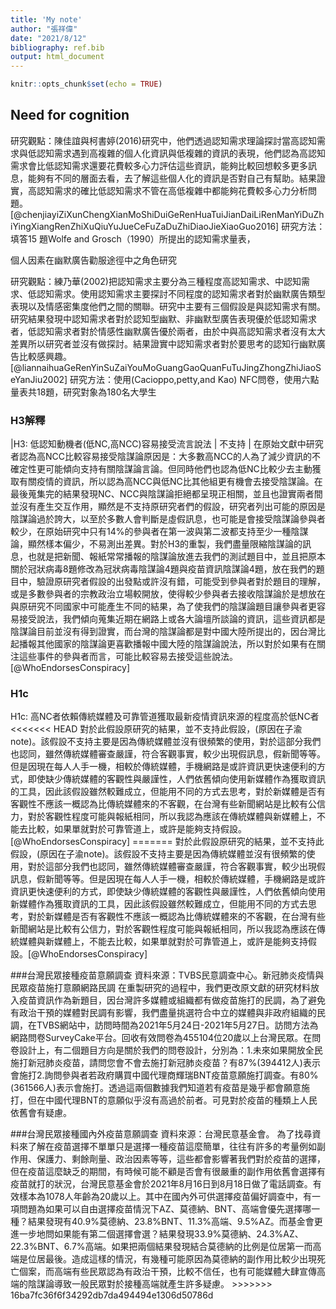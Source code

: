 ```yaml
---
title: 'My note'
author: "張祥偉"
date: "2021/8/12"
bibliography: ref.bib
output: html_document
---
```


```r
knitr::opts_chunk$set(echo = TRUE)
```

## Need for cognition
 
研究觀點：陳佳誼與柯書婷(2016)研究中，他們透過認知需求理論探討當高認知需求與低認知需求遇到高複雜的個人化資訊與低複雜的資訊的表現，他們認為高認知需求會比低認知需求還要花費較多心力評估這些資訊，能夠比較回想較多更多訊息，能夠有不同的層面去看，去了解這些個人化的資訊是否對自己有幫助。結果證實，高認知需求的確比低認知需求不管在高低複雜中都能夠花費較多心力分析問題。[@chenjiayiZiXunChengXianMoShiDuiGeRenHuaTuiJianDaiLiRenManYiDuZhiYingXiangRenZhiXuQiuYuJueCeFuZaDuZhiDiaoJieXiaoGuo2016]
研究方法：填答15 題Wolfe and Grosch（1990）所提出的認知需求量表，

個人因素在幽默廣告勸服途徑中之角色研究

研究觀點：練乃華(2002)把認知需求主要分為三種程度高認知需求、中認知需求、低認知需求。使用認知需求主要探討不同程度的認知需求者對於幽默廣告類型表現以及情感密集度他們之間的關聯。研究中主要有三個假設是與認知需求有關。研究結果發現中認知需求者對於認知型幽默、非幽默型廣告表現優於低認知需求者，低認知需求者對於情感性幽默廣告優於兩者，由於中與高認知需求者沒有太大差異所以研究者並沒有做探討。結果證實中認知需求者對於要思考的認知行幽默廣告比較感興趣。[@liannaihuaGeRenYinSuZaiYouMoGuangGaoQuanFuTuJingZhongZhiJiaoSeYanJiu2002]
研究方法：使用(Cacioppo,petty,and Kao) NFC問卷，使用六點量表共18題，研究對象為180名大學生

### H3解釋
|H3: 低認知動機者(低NC,高NCC)容易接受流言說法 | 不支持 |
在原始文獻中研究者認為高NCC比較容易接受陰謀論原因是：大多數高NCC的人為了減少資訊的不確定性更可能傾向支持有關陰謀論言論。但同時他們也認為低NC比較少去主動獲取有關疫情的資訊，所以認為高NCC與低NC比其他組更有機會去接受陰謀論。在最後蒐集完的結果發現NC、NCC與陰謀論拒絕都呈現正相關，並且也證實兩者間並沒有產生交互作用，顯然是不支持原研究者們的假設，研究者列出可能的原因是陰謀論過於誇大，以至於多數人會判斷是虛假訊息，也可能是會接受陰謀論參與者較少，在原始研究中只有14%的參與者在第一波與第二波都支持至少一種陰謀論，顯然樣本偏少，不易測出差異。對於H3的重製，我們盡量限縮陰謀論的訊息，也就是把新聞、報紙常常播報的陰謀論放進去我們的測試題目中，並且把原本關於冠狀病毒8題修改為冠狀病毒陰謀論4題與疫苗資訊陰謀論4題，放在我們的題目中，驗證原研究者假設的出發點或許沒有錯，可能受到參與者對於題目的理解，或是多數參與者的宗教政治立場較開放，使得較少參與者去接收陰謀論於是想放在與原研究不同國家中可能產生不同的結果，為了使我們的陰謀論題目讓參與者更容易接受說法，我們傾向蒐集近期在網路上或各大論壇所談論的資訊，這些資訊都是陰謀論目前並沒有得到證實，而台灣的陰謀論都是對中國大陸所提出的，因台灣比起播報其他國家的陰謀論更喜歡播報中國大陸的陰謀論說法，所以對於如果有在關注這些事件的參與者而言，可能比較容易去接受這些說法。[@WhoEndorsesConspiracy]  

### H1c
H1c: 高NC者依賴傳統媒體及可靠管道獲取最新疫情資訊來源的程度高於低NC者
<<<<<<< HEAD
對於此假設原研究的結果，並不支持此假設，(原因在子渝note)。該假設不支持主要是因為傳統媒體並沒有很頻繁的使用，對於這部分我們也認同，雖然傳統媒體審查嚴謹，符合客觀事實，較少出現假訊息，假新聞等等。但是因現在每人人手一機，相較於傳統媒體，手機網路是或許資訊更快速便利的方式，即使缺少傳統媒體的客觀性與嚴謹性，人們依舊傾向使用新媒體作為獲取資訊的工具，因此該假設雖然較難成立，但能用不同的方式去思考，對於新媒體是否有客觀性不應該一概認為比傳統媒體來的不客觀，在台灣有些新聞網站是比較有公信力，對於客觀性程度可能與報紙相同，所以我認為應該在傳統媒體與新媒體上，不能去比較，如果單就對於可靠管道上，或許是能夠支持假設。[@WhoEndorsesConspiracy]
=======
對於此假設原研究的結果，並不支持此假設，(原因在子渝note)。該假設不支持主要是因為傳統媒體並沒有很頻繁的使用，對於這部分我們也認同，雖然傳統媒體審查嚴謹，符合客觀事實，較少出現假訊息，假新聞等等。但是因現在每人人手一機，相較於傳統媒體，手機網路是或許資訊更快速便利的方式，即使缺少傳統媒體的客觀性與嚴謹性，人們依舊傾向使用新媒體作為獲取資訊的工具，因此該假設雖然較難成立，但能用不同的方式去思考，對於新媒體是否有客觀性不應該一概認為比傳統媒體來的不客觀，在台灣有些新聞網站是比較有公信力，對於客觀性程度可能與報紙相同，所以我認為應該在傳統媒體與新媒體上，不能去比較，如果單就對於可靠管道上，或許是能夠支持假設。[@WhoEndorsesConspiracy]

###台灣民眾接種疫苗意願調查
資料來源：TVBS民意調查中心。新冠肺炎疫情與民眾疫苗施打意願網路民調
在重製研究的過程中，我們更改原文獻的研究材料放入疫苗資訊作為新題目，因台灣許多媒體或組織都有做疫苗施打的民調，為了避免有政治干預的媒體對民調有影響，我們盡量挑選符合中立的媒體與非政府組織的民調，在TVBS網站中，訪問時間為2021年5月24日-2021年5月27日。訪問方法為網路問卷SurveyCake平台。回收有效問卷為455104位20歲以上台灣民眾。在問卷設計上，有二個題目方向是關於我們的問卷設計，分別為：1.未來如果開放全民施打新冠肺炎疫苗，請問您會不會去施打新冠肺炎疫苗？有87%(394412人)表示會施打2.詢問參與者若政府購買中國代理商輝瑞BNT疫苗意願施打調查。有80%(361566人)表示會施打。透過這兩個數據我們知道若有疫苗是幾乎都會願意施打，但在中國代理BNT的意願似乎沒有高過於前者。可見對於疫苗的種類上人民依舊會有疑慮。   

###台灣民眾接種國內外疫苗意願調查
資料來源：台灣民意基金會。
為了找尋資料來了解在疫苗選擇不單單只是選擇一種疫苗這麼簡單，往往有許多的考量例如副作用、保護力、剩餘劑量、政治因素等等，這些都會影響著我們對於疫苗的選擇，但在疫苗這麼缺乏的期間，有時候可能不顧是否會有很嚴重的副作用依舊會選擇有疫苗就打的狀況，台灣民意基金會於2021年8月16日到8月18日做了電話調查。有效樣本為1078人年齡為20歲以上。其中在國內外可供選擇疫苗偏好調查中，有一項問題為如果可以自由選擇疫苗情況下AZ、莫德納、BNT、高端會優先選擇哪一種？結果發現有40.9%莫德納、23.8%BNT、11.3%高端、9.5%AZ。而基金會更進一步地問如果能有第二個選擇會選？結果發現33.9%莫德納、24.3%AZ、22.3%BNT、6.7%高端。如果把兩個結果發現結合莫德納的比例是位居第一而高端是位居最後。造成這樣的情況，有幾種可能原因為莫德納的副作用比較少出現死亡個案，而高端有些民眾認為有政治干預，比較不信任，也有可能媒體大肆宣傳高端的陰謀論導致一般民眾對於接種高端就產生許多疑慮。 
>>>>>>> 16ba7fc36f6f34292db7da494494e1306d50786d
